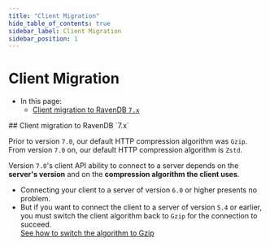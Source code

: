 ```yaml
---
title: "Client Migration"
hide_table_of_contents: true
sidebar_label: Client Migration
sidebar_position: 1
---
```



# Client Migration
<Admonition type="note" title="Note">

* In this page:
   * [Client migration to RavenDB `7.x`](../../migration/client-api/client-migration.mdx#client-migration-to-ravendb-7x)

</Admonition>
## Client migration to RavenDB `7.x`

Prior to version `7.0`, our default HTTP compression algorithm was `Gzip`.  
From version `7.0` on, our default HTTP compression algorithm is `Zstd`.  

Version `7.0`'s client API ability to connect to a server depends on the 
**server's version** and on the **compression algorithm the client uses**.  

* Connecting your client to a server of version `6.0` or higher presents no problem.  
* But if you want to connect the client to a server of version `5.4` or earlier, 
  you must switch the client algorithm back to `Gzip` for the connection to succeed.  
  <Admonition type="info" title="Info">
  [See how to switch the algorithm to Gzip](../../migration/client-api/client-breaking-changes.mdx#http-compression-algorithm-is-now-zstd-by-default)
  </Admonition>


